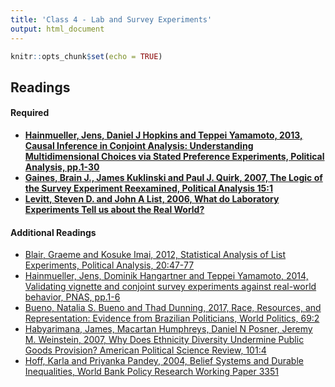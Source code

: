 ```yaml
---
title: 'Class 4 - Lab and Survey Experiments'
output: html_document
---
```


```r
knitr::opts_chunk$set(echo = TRUE)
```

## Readings
#### Required
- **[Hainmueller, Jens, Daniel J Hopkins and Teppei Yamamoto, 2013, Causal Inference in Conjoint Analysis: Understanding Multidimensional Choices via Stated Preference Experiments, Political Analysis, pp.1-30](Classes/Class_4/Readings/Jens et al 2013 Conjoint.pdf)**
- **[Gaines, Brain J., James Kuklinski and Paul J. Quirk, 2007, The Logic of the Survey Experiment Reexamined, Political Analysis 15:1](Classes/Class_4/Readings/Gaines et al 2006.pdf)**
- **[Levitt, Steven D. and John A List, 2006, What do Laboratory Experiments Tell us about the Real World?](Classes/Class_4/Readings/Levitt and List 2006.pdf)**


#### Additional Readings
- [Blair, Graeme and Kosuke Imai, 2012, Statistical Analysis of List Experiments, Political Analysis, 20:47-77](Classes/Class_4/Readings/Blair List.pdf)
- [Hainmueller, Jens, Dominik Hangartner and Teppei Yamamoto, 2014, Validating vignette and conjoint survey experiments against real-world behavior, PNAS, pp.1-6](Classes/Class_4/Readings/Hainmueller 2014.pdf)
- [Bueno, Natalia S. Bueno and Thad Dunning, 2017, Race, Resources, and Representation: Evidence from Brazilian Politicians, World Politics, 69:2](Classes/Class_4/Readings/Bueno and Dunning 2017.pdf)
- [Habyarimana, James, Macartan Humphreys, Daniel N Posner, Jeremy M. Weinstein, 2007, Why Does Ethnicity Diversity Undermine Public Goods Provision? American Political Science Review, 101:4](Classes/Class_4/Readings/Habyarimana et al 2007.pdf)
- [Hoff, Karla and Priyanka Pandey, 2004, Belief Systems and Durable Inequalities, World Bank Policy Research Working Paper 3351](Classes/Class_4/Readings/Hoff and Pandey 2004.pdf)

<br> </br>

<!-- ## [Lecture Slides](Classes/Class_4/Slides_Class4_v5.pdf) -->

<!-- ## [Link to Example Survey Experiments](https://uspdata.surveycto.com/collect/Untitled_20190410173722?caseid=) -->

<!-- ## [Lab Exercise to Complete during Class](Classes/Class_4/Lab_Exercise/Exercise_Survey_Exp_v3.pdf) -->
<!--  - [Survey_data.csv](Classes/Class_4/Lab_Exercise/Survey_data.csv) -->
<!--  - [Conjoint_data.csv](Classes/Class_4/Lab_Exercise/Conjoint_data.csv) -->
<!--  - [Suggested Responses](Classes/Class_4/Lab_Exercise/Exercise_Survey_Exp_v3_Suggested_Responses.pdf) -->

<!-- ## Replication Exercise -->
<!-- - [Exercise](Classes/Class_4/Replication/Replication_Exercise_2_v7.pdf) -->
<!-- - [Paper: Whitt, Sam, 2014, Social Norms in the Aftermath of Ethnic Violence: Ethnicity and Fairness in Non-Costly Decision Making, Journal of Conflict Resolution, 58:1](Classes/Class_4/Readings/Whitt 2014.pdf) -->
<!--     - [Supplementary Appendix to Paper](Classes/Class_4/Replication/Supplementary_Appendix_final.pdf) -->
<!-- - [Data](Classes/Class_4/Replication/Whitt_replication.csv) -->
<!-- - [Suggested Responses](Classes/Class_4/Replication/Replication_Exercise_2_v7_Responses.pdf) -->
